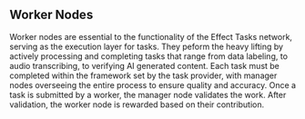 
## Worker Nodes
Worker nodes are essential to the functionality of the Effect Tasks network, serving as the execution layer for tasks. They peform the heavy lifting by actively processing and completing tasks that range from data labeling, to audio transcribing, to verifying AI generated content. Each task must be completed within the framework set by the task provider, with manager nodes overseeing the entire process to ensure quality and accuracy. Once a task is submitted by a worker, the manager node validates the work. After validation, the worker node is rewarded based on their contribution.



